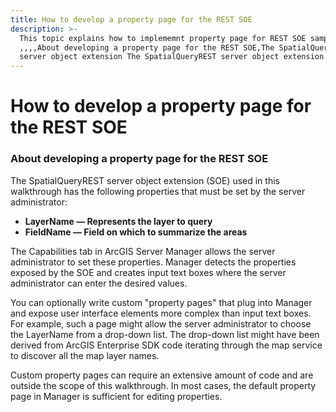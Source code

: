 ```yaml
---
title: How to develop a property page for the REST SOE
description: >-
  This topic explains how to implememnt property page for REST SOE sample.
  ,,,,About developing a property page for the REST SOE,The SpatialQueryREST
  server object extension The SpatialQueryREST server object extension
---
```


# How to develop a property page for the REST SOE

### About developing a property page for the REST SOE

The SpatialQueryREST server object extension (SOE) used in this walkthrough has the following properties that must be set by the server administrator:

-   **LayerName — Represents the layer to query**
-   **FieldName — Field on which to summarize the areas**

The Capabilities tab in ArcGIS Server Manager allows the server administrator to set these properties. Manager detects the properties exposed by the SOE and creates input text boxes where the server administrator can enter the desired values.

You can optionally write custom "property pages" that plug into Manager and expose user interface elements more complex than input text boxes. For example, such a page might allow the server administrator to choose the LayerName from a drop-down list. The drop-down list might have been derived from ArcGIS Enterprise SDK code iterating through the map service to discover all the map layer names.

Custom property pages can require an extensive amount of code and are outside the scope of this walkthrough. In most cases, the default property page in Manager is sufficient for editing properties.
